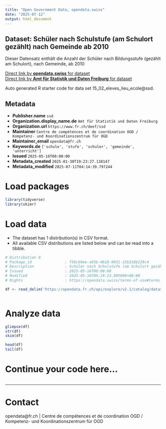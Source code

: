 ```yaml
---
title: "Open Government Data, opendata.swiss"
date: "2025-07-12"
output: html_document
---
```


## Dataset: Schüler nach Schulstufe (am Schulort gezählt) nach Gemeinde ab 2010

Dieser Datensatz enthält die Anzahl der Schüler nach Bildungsstufe (gezählt am Schulort), nach Gemeinde, ab 2010

[Direct link by **opendata.swiss** for dataset](https://opendata.swiss/de/dataset/schuler-nach-schulstufe-am-schulort-gezahlt-nach-gemeinde-ab-2010)<br>
[Direct link by **Amt für Statistik und Daten Freiburg** for dataset](https://opendata.fr.ch/explore/dataset/15_02_eleves_lieu_ecole/)

Auto generated R starter code for data set 15_02_eleves_lieu_ecole@ssd.

## Metadata

- **Publisher.name** `ssd`
- **Organization.display_name.de** `Amt für Statistik und Daten Freiburg`
- **Organization.url** `https://www.fr.ch/deef/ssd`
- **Maintainer** `Centre de compétences et de coordination OGD / Kompetenz- und Koordinationszentrum für OGD`
- **Maintainer_email** `opendata@fr.ch`
- **Keywords.de** `['schule', 'stufe', 'schuler', 'gemeinde', 'unterricht']`
- **Issued** `2025-05-16T00:00:00`
- **Metadata_created** `2025-01-30T19:23:27.138147`
- **Metadata_modified** `2025-07-11T04:14:39.797244`


# Load packages

```r

library(tidyverse)
library(skimr)

```

# Load data

-   The dataset has 1 distribution(s) in CSV format.
-   All available CSV distributions are listed below and can be read into a tibble.

```r

# Distribution 0
# Package_id               : f58cb9ee-a93b-4b18-9031-15b318b229c4
# Description              : Schüler nach Schulstufe (am Schulort gezählt) nach Gemeinde ab 2010 (csv)
# Issued                   : 2025-05-16T00:00:00
# Modified                 : 2025-05-16T09:19:13.095000+00:00
# Rights                   : https://opendata.swiss/terms-of-use#terms_by

df <- read_delim('https://opendata.fr.ch/api/explore/v2.1/catalog/datasets/15_02_eleves_lieu_ecole/exports/csv?use_labels=true')



```

# Analyze data

```r

glimpse(df)
str(df)
skim(df)

head(df)
tail(df)

```

# Continue your code here...

```r

```

------------------------------------------------------------------------

# Contact

opendata@fr.ch | Centre de compétences et de coordination OGD / Kompetenz- und Koordinationszentrum für OGD

